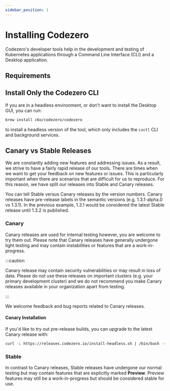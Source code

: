 ```yaml
---
sidebar_position: 1
---
```



# Installing Codezero

Codezero's developer tools help in the development and testing of Kubernetes applications through a Command Line Interface (CLI) and a Desktop application.

<AppInstall />

## Requirements

<AppRequirements />

## Install Only the Codezero CLI

If you are in a headless environment, or don't want to install the Desktop GUI, you can run:

```bash
brew install c6o/codezero/codezero
```

to install a headless version of the tool, which only includes the `czctl` CLI and background services.

## Canary vs Stable Releases

We are constantly adding new features and addressing issues. As a result, we strive to have a fairly rapid release of our tools. There are times when we want to get your feedback on new features or issues. This is particularly important when there are scenarios that are difficult for us to reproduce. For this reason, we have split our releases into Stable and Canary releases.

You can tell Stable versus Canary releases by the version numbers. Canary releases have pre-release labels in the semantic versions (e.g. 1.3.1-alpha.0 vs 1.3.1). In the previous example, 1.3.1 would be considered the latest Stable release until 1.3.2 is published.

### Canary

Canary releases are used for internal testing however, you are welcome to try them out. Please note that Canary releases have generally undergone light testing and may contain instabilities or features that are a work-in-progress.

:::caution

Canary release may contain security vulnerabilities or may result in loss of data. Please do not use these releases on important clusters (e.g. your primary development cluster) and we do not recommend you make Canary releases available in your organization apart from testing.

:::

We welcome feedback and bug reports related to Canary releases.

#### Canary Installation

If you'd like to try out pre-release builds, you can upgrade to the latest Canary release with:

```bash
curl -L https://releases.codezero.io/install-headless.sh | /bin/bash -s -- canary
```

### Stable

In contrast to Canary releases, Stable releases have undergone our normal testing but may contain features that are explicitly marked **Preview**. Preview features may still be a work-in-progress but should be considered stable for use.
